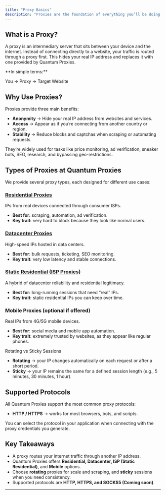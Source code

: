 ```yaml
---
title: "Proxy Basics"
description: "Proxies are the foundation of everything you’ll be doing with Quantum Proxies.   This page explains what a proxy is, why you might use one, the types available, and the protocols we support. "
---
```


## What is a Proxy?

A proxy is an intermediary server that sits between your device and the internet. Instead of connecting directly to a website, your traffic is routed through a proxy first. This hides your real IP address and replaces it with one provided by Quantum Proxies.

<Tip>
  **In simple terms:**

  You → Proxy → Target Website
</Tip>

## Why Use Proxies?

Proxies provide three main benefits:

- **Anonymity** → Hide your real IP address from websites and services.
- **Access** → Appear as if you’re connecting from another country or region.
- **Stability** → Reduce blocks and captchas when scraping or automating requests.

They’re widely used for tasks like price monitoring, ad verification, sneaker bots, SEO, research, and bypassing geo-restrictions.

## Types of Proxies at Quantum Proxies

We provide several proxy types, each designed for different use cases:

### [Residential Proxies](/documentation/residential-proxies)

IPs from real devices connected through consumer ISPs.

- **Best for:** scraping, automation, ad verification.
- **Key trait:** very hard to block because they look like normal users.

### [Datacenter Proxies](/documentation/datacenter-proxies)

High-speed IPs hosted in data centers.

- **Best for:** bulk requests, ticketing, SEO monitoring.
- **Key trait:** very low latency and stable connections.

### [Static Residential (ISP Proxies)](/documentation/static-proxies)

A hybrid of datacenter reliability and residential legitimacy.

- **Best for:** long-running sessions that need “real” IPs.
- **Key trait:** static residential IPs you can keep over time.

### Mobile Proxies (optional if offered)

Real IPs from 4G/5G mobile devices.

- **Best for:** social media and mobile app automation.
- **Key trait:** extremely trusted by websites, as they appear like regular phones.

<Info>
  Rotating vs Sticky Sessions

  - **Rotating** → your IP changes automatically on each request or after a short period.
  - **Sticky** → your IP remains the same for a defined session length (e.g., 5 minutes, 30 minutes, 1 hour).
</Info>

##  Supported Protocols

All Quantum Proxies support the most common proxy protocols:

- **HTTP / HTTPS** → works for most browsers, bots, and scripts.

You can select the protocol in your application when connecting with the proxy credentials you generate.

## Key Takeaways

- A proxy routes your internet traffic through another IP address.
- Quantum Proxies offers **Residential, Datacenter, ISP (Static Residential)**, and **Mobile** options.
- Choose **rotating** proxies for scale and scraping, and **sticky** sessions when you need consistency.
- Supported protocols are **HTTP, HTTPS, and SOCKS5 (Coming soon)**.

---